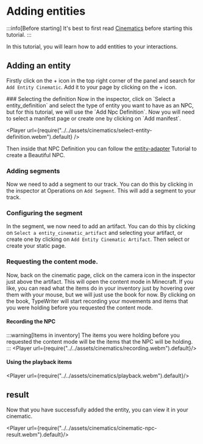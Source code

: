 
# Adding entities

:::info[Before starting]
It's best to first read [Cinematics](./index.mdx) before starting this tutorial.
:::

In this tutorial, you will learn how to add entities to your interactions.

## Adding an entity
Firstly click on the + icon in the top right corner of the panel and search for `Add Entity Cinematic`. Add it to your page by clicking on the + icon.

<EntrySearch entryName='entity_cinematic'/>
### Selecting the definition
Now in the inspector, click on `Select a entity_definition` and select the type of entity you want to have as an NPC, but for this tutorial, we will use the `Add Npc Definition`. Now you will need to select a manifest page or create one by clicking on `Add manifest`.

<Player url={require("../../assets/cinematics/select-entity-definition.webm").default} />

Then inside that NPC Definition you can follow the [entity-adapter](../04-entity-adapter/index.mdx) Tutorial to create a Beautiful NPC.

### Adding segments
Now we need to add a segment to our track. You can do this by clicking in the inspector at Operations on `Add Segment`. This will add a segment to your track.

### Configuring the segment
In the segment, we now need to add an artifact. You can do this by clicking on `Select a entity_cinematic_artifact` and selecting your artifact, or create one by clicking on `Add Entity Cinematic Artifact`. Then select or create your static page.

### Requesting the content mode.
Now, back on the cinematic page, click on the camera icon in the inspector just above the artifact. This will open the content mode in Minecraft. If you like, you can read what the items do in your inventory just by hovering over them with your mouse, but we will just use the book for now.
By clicking on the book, TypeWriter will start recording your movements and items that you were holding before you requested the content mode.

#### Recording the NPC
:::warning[Items in inventory]
The items you were holding before you requested the content mode will be the items that the NPC will be holding.
:::
<Player url={require("../../assets/cinematics/recording.webm").default}/>

#### Using the playback items

<Player url={require("../../assets/cinematics/playback.webm").default}/>

## result
Now that you have successfully added the entity, you can view it in your cinematic.

<Player url={require("../../assets/cinematics/cinematic-npc-result.webm").default}/>
